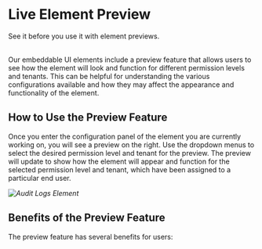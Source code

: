 
# Live Element Preview

<span className="subtitle-custom">
	See it before you use it with element previews.
</span>
<br />
<br />

Our embeddable UI elements include a preview feature that allows users to see how the element will look and
function for different permission levels and tenants. This can be helpful for understanding the various
configurations available and how they may affect the appearance and functionality of the element.

## How to Use the Preview Feature

Once you enter the configuration panel of the element you are currently working on, you will see a preview on the right.
Use the dropdown menus to select the desired permission level and tenant for the preview.
The preview will update to show how the element will appear and function for the selected permission level and tenant, which
have been assigned to a particular end user.

_![Audit Logs Element](/img/elements/generic/element-preview.png)_

## Benefits of the Preview Feature

The preview feature has several benefits for users:

<ActionContainer
	title="Understanding permission levels"
	description="By switching between different permission levels in the preview, users can see how the element will appear and function for each level. This can help users better understand the capabilities and limitations of the element for different permission levels."
	src="/img/elements/levels.png"
/>

<ActionContainer
	title="Testing and troubleshooting"
	description="If a user is experiencing an issue with the element, they can use the preview feature to see if the issue persists at different permission levels and tenants. This can help narrow down the cause of the issue and assist in finding a resolution."
	src="/img/elements/generic/placeholder.png"
/>

<ActionContainer
	title="Customizing the element"
	description="The preview feature allows users to see the effects of their configuration changes in real-time, making it easier to customize the element to meet their specific needs and requirements."
	src="/img/elements/generic/placeholder.png"
/>

<HelpSupportTile />
